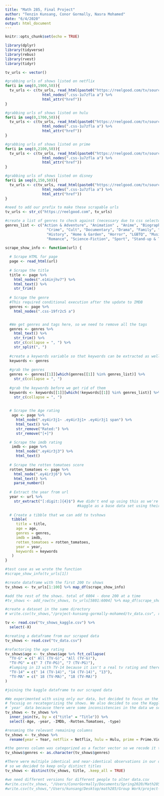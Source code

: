 ```yaml
---
title: "Math 285, Final Project"
author: "Tenzin Kunsang, Conor Gormally, Nasra Mohamed"
date: "6/4/2020"
output: html_document
---
```


```r
knitr::opts_chunk$set(echo = TRUE)

library(dplyr)
library(tidyverse)
library(rebus)
library(rvest)
library(tidyr)
```

```r
tv_urls <- vector()

#grabbing urls of shows listed on netflix
for(i in seq(0,1900,50)){
  tv_urls <- c(tv_urls, read_html(paste0("https://reelgood.com/tv/source/netflix?offset=", i)) %>%
                 html_nodes(".css-1u7zfla a") %>%
                 html_attr("href"))
}

#grabbing urls of shows listed on hulu
for(i in seq(0,1700,50)){
  tv_urls <- c(tv_urls, read_html(paste0("https://reelgood.com/tv/source/hulu?offset=", i)) %>%
                 html_nodes(".css-1u7zfla a") %>%
                 html_attr("href"))
}

#grabbing urls of shows listed on prime
for(i in seq(0,2100,50)){
  tv_urls <- c(tv_urls, read_html(paste0("https://reelgood.com/tv/source/amazon?offset=", i)) %>%
                 html_nodes(".css-1u7zfla a") %>%
                 html_attr("href"))
}

#grabbing urls of shows listed on disney
for(i in seq(0,150,50)){
  tv_urls <- c(tv_urls, read_html(paste0("https://reelgood.com/tv/source/disney_plus?offset=", i)) %>%
                 html_nodes(".css-1u7zfla a") %>%
                 html_attr("href"))
}

#need to add our prefix to make these scrapable urls
tv_urls <- str_c("https://reelgood.com", tv_urls)
```

```r
#create a list of genres to check against (necessary due to css selector issues with the website)
genres_list <- c("Action & Adventure", "Animation" , "Anime", "Biography", "Children", "Comedy",
                   "Crime", "Cult", "Documentary", "Drama", "Family", "Fantasy", "Food", "Game Show",
                   "History", "Home & Garden", "Horror", "LGBTQ", "Musical", "Mystery", "Reality",
                   "Romance", "Science-Fiction", "Sport", "Stand-up & Talk", "Thriller", "Travel")
```

```r

scrape_show_info <- function(url) {
  
  # Scrape HTML for page
  page <- read_html(url)
  
  # Scrape the title
  title <- page %>%
    html_nodes(".e14injhv7") %>%
    html_text() %>%
    str_trim()
  
  # Scrape the genre
  #This required conditional execution after the update to IMDB
  genres <- page %>% 
    html_nodes(".css-19fr2c5 a")


  #We get genres and tags here, so we need to remove all the tags
  genres <- genres %>%
    html_text() %>%
    str_trim() %>%
    str_c(collapse = ", ") %>% 
    str_split(", ")
  
  #create a keywords variable so that keywords can be extracted as well
  keywords <- genres
  
  #grab the genres
  genres <- genres[[1]][which(genres[[1]] %in% genres_list)] %>% 
    str_c(collapse = ", ")
  
  #grab the keywords before we get rid of them
  keywords <- keywords[[1]][which(!keywords[[1]] %in% genres_list)] %>%
    str_c(collapse = ", ")
 
  
  # Scrape the Age rating
   age <- page %>%
     html_node(".ey4ir3j1~ .ey4ir3j1+ .ey4ir3j1 span") %>%
     html_text() %>% 
     str_remove("Rated:") %>% 
     str_remove("[+]")

  # Scrape the imdb rating
   imdb <- page %>%
     html_node(".ey4ir3j3") %>%
     html_text()
  
  # Scrape the rotten tomatoes score
  rotten_tomatoes <- page %>%
    html_node(".ey4ir3j6") %>%
    html_text() %>%
    parse_number()
  
  # Extract the year from url
  year <- url %>% 
    str_extract("[:digit:]{4}$") #we didn't end up using this as we're using 
                                 #kaggle as a base data set using their years
  
  # Create a tibble that we can add to tvshows
   tibble(
     title = title,
     age = age,  
     genres = genres,
     imdb = imdb,
     rotten_tomatoes = rotten_tomatoes,
     year = year,
     keywords = keywords
   ) 
}

#test case as we wrote the function
#scrape_show_info(tv_urls[1])
```

```r
#create dataframe with the first 200 tv shows
tv_shows <- tv_urls[1:100] %>% map_df(scrape_show_info)

#add the rest of the shows. total of 6004 - done 200 at a time
#tv_shows <- add_row(tv_shows, tv_urls[5801:6004] %>% map_df(scrape_show_info))
```


```r
#create a dataset in the same directory
# write.csv(tv_shows,"/project-kunsang-gormally-mohamed/tv_data.csv", row.names = FALSE)
```

```r
tv <- read.csv("tv_shows_kaggle.csv") %>% 
  select(-X)
```

```r
#creating a dataframe from our scraped data
tv_shows <- read.csv("tv_data.csv")

#refactoring the age rating 
tv_shows$age <- tv_shows$age %>% fct_collapse(
  "TV-G" = c(" All (TV-G)", "All (TV-G)"),
  "TV-PG" = c(" 7 (TV-PG)", "7 (TV-PG)"),
  #lumping in 13 with TV-14 because it isn't a real tv rating and there are only 4 values
  "TV-14" = c(" 14 (TV-14)", "14 (TV-14)", "13"),
  "TV-MA" = c(" 18 (TV-MA)", "18 (TV-MA)")
) 

#joining the kaggle dataframe to our scraped data 

#We experimented with using only our data, but decided to focus on the app instead of 
# focusig on recategorizing the shows. We also decided to use the Kaggle dataset's
# `year` data because there were some inconsistencies in the data we scraped 
tv_shows <- tv_shows %>% 
  inner_join(tv, by = c("title" = "Title")) %>% 
  select(-Age, -year, -IMDb, -Rotten.Tomatoes, -type)

#renaming the relevant remaining columns
tv_shows <- tv_shows %>% 
  rename(year = Year, netflix = Netflix, hulu = Hulu, prime = Prime.Video, disney = Disney.)

#the genres column was categorized as a factor vector so we recode it to character
tv_shows$genres <- as.character(tv_shows$genres)

#There were multiple identical and near-identical observations in our data set
# so we decided to keep only distinct titles
tv_shows <- distinct(tv_shows, title, .keep_all = TRUE)
```

```r
#we need different versions for different people to alter data.csv
#write.csv(tv_shows, "/Users/ConorGormally/Documents/Spring2020/Math285/assignments/project-kunsang-gormally-mohamed/data.csv", row.names = FALSE)
#write.csv(tv_shows,"/Users/kunsang/Desktop/math285/Group Work/project-kunsang-gormally-mohamed/data.csv", row.names = FALSE)
```

